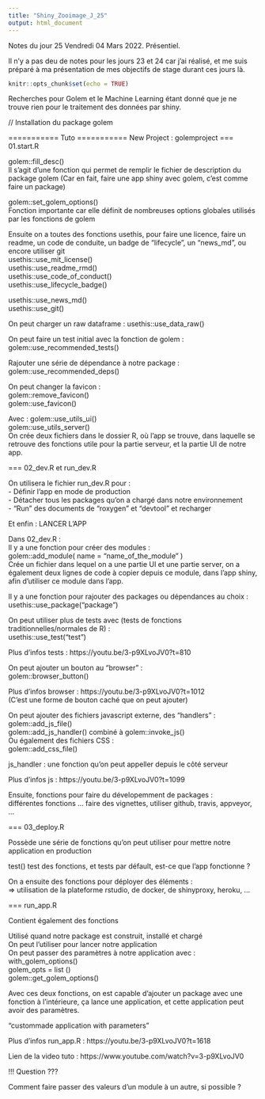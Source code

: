 ```yaml
---
title: "Shiny_Zooimage_J_25"
output: html_document
---
```


Notes du jour 25 Vendredi 04 Mars 2022. Présentiel. 

Il n'y a pas deu de notes pour les jours 23 et 24 car j'ai réalisé, et me suis préparé à ma présentation de mes objectifs de stage durant ces jours là.

```r
knitr::opts_chunk$set(echo = TRUE)
```

Recherches pour Golem et le Machine Learning étant donné que je ne trouve rien pour le traitement des données par shiny.

// Installation du package golem


=========== Tuto ===========
New Project : golemproject
=== 01.start.R

golem::fill_desc() \
Il s'agit d'une fonction qui permet de remplir le fichier de description du package golem (Car en fait, faire une app shiny avec golem, c'est comme faire un package)

golem::set_golem_options() \
Fonction importante car elle définit de nombreuses options globales utilisés par les fonctions de golem

Ensuite on a toutes des fonctions usethis, pour faire une licence, faire un readme, un code de conduite, un badge de "lifecycle", un "news_md", ou encore utiliser git \
usethis::use_mit_license() \
usethis::use_readme_rmd() \
usethis::use_code_of_conduct() \
usethis::use_lifecycle_badge() \

usethis::use_news_md() \
usethis::use_git() \

On peut charger un raw dataframe : usethis::use_data_raw() \

On peut faire un test initial avec la fonction de golem : \
golem::use_recommended_tests() \

Rajouter une série de dépendance à notre package : \
golem::use_recommended_deps() \

On peut changer la favicon : \
golem::remove_favicon() \
golem::use_favicon() \

Avec :
golem::use_utils_ui() \
golem::use_utils_server() \
On crée deux fichiers dans le dossier R, où l'app se trouve, dans laquelle se retrouve des fonctions utile pour la partie serveur, et la partie UI de notre app. \

=== 02_dev.R et run_dev.R

On utilisera le fichier run_dev.R pour : \
- Définir l'app en mode de production \
- Détacher tous les packages qu'on a chargé dans notre environnement \
- "Run" des documents de "roxygen" et "devtool" et recharger \

Et enfin : LANCER L'APP \

Dans 02_dev.R : \
Il y a une fonction pour créer des modules : \
golem::add_module( name = "name_of_the_module" ) \
Crée un fichier dans lequel on a une partie UI et une partie server, on a également deux lignes de code à copier depuis ce module, dans l'app shiny, afin d'utiliser ce module dans l'app. \

Il y a une fonction pour rajouter des packages ou dépendances au choix : \
usethis::use_package("package") \

On peut utiliser plus de tests avec (tests de fonctions traditionnelles/normales de R) : \
usethis::use_test("test") \

Plus d'infos tests : https://youtu.be/3-p9XLvoJV0?t=810 \

On peut ajouter un bouton au "browser" : \
golem::browser_button() \

Plus d'infos browser : https://youtu.be/3-p9XLvoJV0?t=1012 \
(C'est une forme de bouton caché que on peut ajouter) \

On peut ajouter des fichiers javascript externe, des "handlers" : \
golem::add_js_file() \
golem::add_js_handler() combiné à golem::invoke_js() \
Ou également des fichiers CSS : \
golem::add_css_file() \

js_handler : une fonction qu'on peut appeller depuis le côté serveur \

Plus d'infos js : https://youtu.be/3-p9XLvoJV0?t=1099 \

Ensuite, fonctions pour faire du dévelopemment de packages : \
différentes fonctions ... faire des vignettes, utiliser github, travis, appveyor, ... \


=== 03_deploy.R

Possède une série de fonctions qu'on peut utiliser pour mettre notre application en production \

test() test des fonctions, et tests par défault, est-ce que l'app fonctionne ? \

On a ensuite des fonctions pour déployer des éléments : \
=> utilisation de la plateforme rstudio, de docker, de shinyproxy, heroku, ... \


=== run_app.R 

Contient également des fonctions \

Utilisé quand notre package est construit, installé et chargé \
On peut l'utiliser pour lancer notre application \
On peut passer des paramètres à notre application avec : \
with_golem_options() \
golem_opts = list () \
golem::get_golem_options() \

Avec ces deux fonctions, on est capable d'ajouter un package avec une fonction à l'intérieure, ça lance une application, et cette application peut avoir des paramètres. \

"custommade application with parameters"

Plus d'infos run_app.R : https://youtu.be/3-p9XLvoJV0?t=1618 \


Lien de la video tuto : https://www.youtube.com/watch?v=3-p9XLvoJV0 \


!!! Question ???

Comment faire passer des valeurs d'un module à un autre, si possible ?